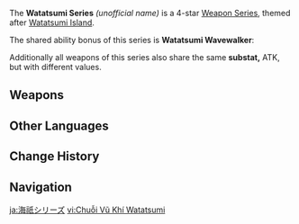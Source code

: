 {{Weapon Series Infobox
|quality  = 4
|region  = Inazuma
|passive = Watatsumi Wavewalker
|lore    = [[Watatsumi Island]] during the [[Archon War]]
|other   = Substat: ATK
}}
The '''Watatsumi Series''' ''(unofficial name)'' is a 4-star [[Weapon Series]], themed after [[Watatsumi Island]].

The shared ability bonus of this series is '''Watatsumi Wavewalker''':
{{Description|For every point of the entire party's combined maximum Energy capacity, the Elemental Burst DMG of the character equipping this weapon is increased by '''0.12-0.24%'''. A maximum of '''40-80%''' increased Elemental Burst DMG can be achieved this way.}}

Additionally all weapons of this series also share the same '''substat,''' ATK, but with different values.

==Weapons==
{{Weapons by Category Table|type=Watatsumi Series}}
<!--
==Gameplay Notes==

==Lore==
-->
==Other Languages==
{{Other Languages
|en      = Watatsumi Wavewalker
|zhs     = 驭浪的海祇民
|zhs_rm  = Yùlàng de Hǎiqí-mín
|zht     = 馭浪的海祇民
|zht_rm  = Yùlàng de Hǎiqí-mín
|zh_tl   = 
|ja      = 波を統べる海祇の民
|ja_rm   = Nami wo Suberu Watatsumi no Tami
|ja_tl   = Wave-Conquering Watatsumi Resident
|ko      = 파도를 지배하는 와타츠미의 백성
|ko_rm   = Padoreul Jibaehaneun Watacheumi-ui Baekseong
|ko_tl   = Watatsumi's People Who Rule the Wave
|es      = Dominaolas de Watatsumi
|es_tl   = Watatsumi Wavedominator
|es_note = {{es|Dominaolas}} is a {{w|portmanteau}} of {{es|domina|he/she/it dominates}} and {{es|olas|waves.}}
|fr      = Marchevague de Watatsumi
|fr_tl   = Watatsumi Wavewalker
|ru      = Укротитель волн Ватацуми
|ru_tl   = Watatsumi Waves Tamer
|th      = Watatsumi Wavewalker
|vi      = Kẻ Cưỡi Sóng Watatsumi
|vi_tl   = 
|de      = Wellenbändiger von Watatsumi
|de_tl   = Wavetamer of Watatsumi
|id      = Watatsumi Wavewalker
|pt      = Dominadora de Ondas Watatsumi
|pt_tl   = 
|tr      = Watatsumi Dalga Sürücüsü
|tr_tl   = Watatsumi Wave Driver
|it      = Dominaonde di Watatsumi
|it_tl   = Watatsumi's Waveruler
}}

==Change History==
{{Change History|2.2}}

==Navigation==
{{Weapon Series Navbox}}

[[ja:海祇シリーズ]]
[[vi:Chuỗi Vũ Khí Watatsumi]]